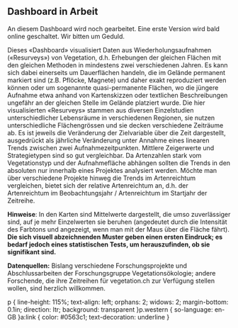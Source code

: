 





:::{.column-screen}

 <!-- <iframe src="https://ratnanil.shinyapps.io/shiny-resurvey/" title="Species Richness" style="width: 100%; height: 80vh"> -->


 <!-- </iframe>  -->


:::


::::{#wip}
:::{.callout-warning}

## Dashboard in Arbeit

An diesem Dashboard wird noch gearbeitet. Eine erste Version wird bald online geschaltet. Wir bitten um Geduld. 



:::
::::

Dieses «Dashboard» visualisiert Daten aus Wiederholungsaufnahmen («Resurveys») von Vegetation, d.h. Erhebungen der gleichen Flächen mit den gleichen Methoden in mindestens zwei verschiedenen Jahren. Es kann sich dabei einerseits um Dauerflächen handeln, die im Gelände permanent markiert sind (z.B. Pflöcke, Magnete) und daher exakt reproduziert werden können oder um sogenannte quasi-permanente Flächen, wo die jüngere Aufnahme etwa anhand von Kartenskizzen oder textlichen Beschreibungen ungefähr an der gleichen Stelle im Gelände platziert wurde. Die hier visualisierten «Resurveys» stammen aus diversen Einzelstudien unterschiedlicher Lebensräume in verschiedenen Regionen, sie nutzen unterschiedliche Flächengrössen und sie decken verschiedene Zeiträume ab. Es ist jeweils die Veränderung der Zielvariable über die Zeit dargestellt, ausgedrückt als jährliche Veränderung unter Annahme eines linearen Trends zwischen zwei Aufnahmezeitpunkten. Mittlere Zeigerwerte und Strategietypen sind so gut vergleichbar. Da Artenzahlen stark vom Vegetationstyp und der Aufnahmefläche abhängen sollten die Trends in den absoluten nur innerhalb eines Projektes analysiert werden. Möchte man über verschiedene Projekte hinweg die Trends im Artenreichtum vergleichen, bietet sich der relative Artenreichtum an, d.h. der Artenreichtum im Beobachtungsjahr / Artenreichtum im Startjahr der Zeitreihe.

**Hinweise**: In den Karten sind Mittelwerte dargestellt, die umso zuverlässiger sind, auf je mehr Einzelwerten sie beruhen (angedeutet durch die Intensität des Farbtons und angezeigt, wenn man mit der Maus über die Fläche fährt). **Die sich visuell abzeichnenden Muster geben einen ersten Eindruck; es bedarf jedoch eines statistischen Tests, um herauszufinden, ob sie signifikant sind.**

**Datenquellen:** Bislang verschiedene Forschungsprojekte und Abschlussarbeiten der Forschungsgruppe Vegetationsökologie; andere Forschende, die ihre Zeitreihen für vegetation.ch zur Verfügung stellen wollen, sind herzlich willkommen.

p { line-height: 115%; text-align: left; orphans: 2; widows: 2; margin-bottom: 0.1in; direction: ltr; background: transparent }p.western { so-language: en-GB }a:link { color: #0563c1; text-decoration: underline }